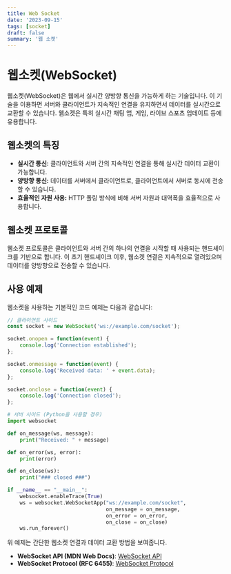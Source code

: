 ```yaml
---
title: Web Socket
date: '2023-09-15'
tags: [socket]
draft: false
summary: '웹 소켓'
---
```


# 웹소켓(WebSocket)

웹소켓(WebSocket)은 웹에서 실시간 양방향 통신을 가능하게 하는 기술입니다. 이 기술을 이용하면 서버와 클라이언트가 지속적인 연결을 유지하면서 데이터를 실시간으로 교환할 수 있습니다. 웹소켓은 특히 실시간 채팅 앱, 게임, 라이브 스포츠 업데이트 등에 유용합니다.

## 웹소켓의 특징

- **실시간 통신:** 클라이언트와 서버 간의 지속적인 연결을 통해 실시간 데이터 교환이 가능합니다.
- **양방향 통신:** 데이터를 서버에서 클라이언트로, 클라이언트에서 서버로 동시에 전송할 수 있습니다.
- **효율적인 자원 사용:** HTTP 폴링 방식에 비해 서버 자원과 대역폭을 효율적으로 사용합니다.

## 웹소켓 프로토콜

웹소켓 프로토콜은 클라이언트와 서버 간의 하나의 연결을 시작할 때 사용되는 핸드셰이크를 기반으로 합니다. 이 초기 핸드셰이크 이후, 웹소켓 연결은 지속적으로 열려있으며 데이터를 양방향으로 전송할 수 있습니다.

## 사용 예제

웹소켓을 사용하는 기본적인 코드 예제는 다음과 같습니다:

```javascript
// 클라이언트 사이드
const socket = new WebSocket('ws://example.com/socket');

socket.onopen = function(event) {
    console.log('Connection established');
};

socket.onmessage = function(event) {
    console.log('Received data: ' + event.data);
};

socket.onclose = function(event) {
    console.log('Connection closed');
};
```

```python
# 서버 사이드 (Python을 사용할 경우)
import websocket

def on_message(ws, message):
    print("Received: " + message)

def on_error(ws, error):
    print(error)

def on_close(ws):
    print("### closed ###")

if __name__ == "__main__":
    websocket.enableTrace(True)
    ws = websocket.WebSocketApp("ws://example.com/socket",
                                on_message = on_message,
                                on_error = on_error,
                                on_close = on_close)
    ws.run_forever()
```

위 예제는 간단한 웹소켓 연결과 데이터 교환 방법을 보여줍니다.


- **WebSocket API (MDN Web Docs)**: [WebSocket API](https://developer.mozilla.org/en-US/docs/Web/API/WebSocket)
- **WebSocket Protocol (RFC 6455)**: [WebSocket Protocol](https://tools.ietf.org/html/rfc6455)
